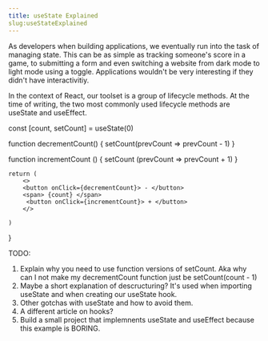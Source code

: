 ```yaml
---
title: useState Explained
slug:useStateExplained
---
```


As developers when building applications, we eventually run into the task of managing state.
This can be as simple as tracking someone's score in a game, to submitting a form and even switching
a website from dark mode to light mode using a toggle. Applications wouldn't be very interesting if they didn't have interactivitiy.

In the context of React, our toolset is a group of lifecycle methods. At the time of writing, the two most commonly used lifecycle methods are
useState and useEffect.



const [count, setCount] = useState(0)

function decrementCount() {
setCount(prevCount =>
prevCount - 1)
}

function incrementCount () {
setCount (prevCount =>
prevCount + 1)
}

    return (
        <>
        <button onClick={decrementCount}> - </button>
        <span> {count} </span>
         <button onClick={incrementCount}> + </button>
        </>

    )

}

TODO:

1. Explain why you need to use function versions of setCount. Aka why can I not make my decrementCount
   function just be setCount(count - 1)
2. Maybe a short explanation of descructuring? It's used when importing useState and when creating our useState hook.
3. Other gotchas with useState and how to avoid them.
4. A different article on hooks?
5. Build a small project that implemnents useState and useEffect because this example is BORING.
